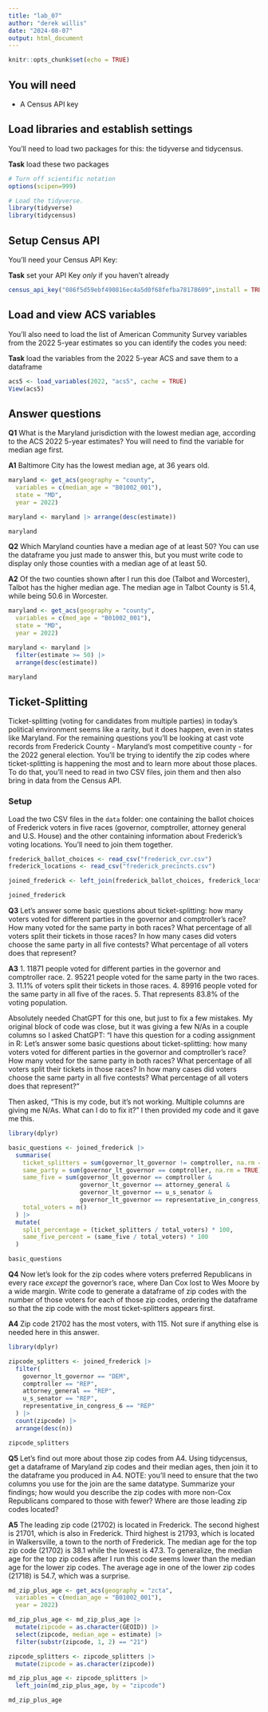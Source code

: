 ```yaml
---
title: "lab_07"
author: "derek willis"
date: "2024-08-07"
output: html_document
---
```


```r
knitr::opts_chunk$set(echo = TRUE)
```

## You will need

-   A Census API key

## Load libraries and establish settings

You'll need to load two packages for this: the tidyverse and tidycensus.

**Task** load these two packages

```r
# Turn off scientific notation
options(scipen=999)

# Load the tidyverse.
library(tidyverse)
library(tidycensus)
```

## Setup Census API

You'll need your Census API Key:

**Task** set your API Key *only* if you haven't already

```r
census_api_key("086f5d59ebf490816ec4a5d0f68fefba78178609",install = TRUE,  overwrite=TRUE)
```

## Load and view ACS variables

You'll also need to load the list of American Community Survey variables from the 2022 5-year estimates so you can identify the codes you need:

**Task** load the variables from the 2022 5-year ACS and save them to a dataframe

```r
acs5 <- load_variables(2022, "acs5", cache = TRUE)
View(acs5)
```

## Answer questions

**Q1** What is the Maryland jurisdiction with the lowest median age, according to the ACS 2022 5-year estimates? You will need to find the variable for median age first.

**A1** Baltimore City has the lowest median age, at 36 years old.

```r
maryland <- get_acs(geography = "county",
  variables = c(median_age = "B01002_001"),
  state = "MD",
  year = 2022)

maryland <- maryland |> arrange(desc(estimate))

maryland
```

**Q2** Which Maryland counties have a median age of at least 50? You can use the dataframe you just made to answer this, but you must write code to display only those counties with a median age of at least 50.

**A2** Of the two counties shown after I run this doe (Talbot and Worcester), Talbot has the higher median age. The median age in Talbot County is 51.4, while being 50.6 in Worcester.

```r
maryland <- get_acs(geography = "county",
  variables = c(med_age = "B01002_001"),
  state = "MD",
  year = 2022)

maryland <- maryland |> 
  filter(estimate >= 50) |> 
  arrange(desc(estimate))

maryland
```

## Ticket-Splitting

Ticket-splitting (voting for candidates from multiple parties) in today's political environment seems like a rarity, but it does happen, even in states like Maryland. For the remaining questions you'll be looking at cast vote records from Frederick County - Maryland's most competitive county - for the 2022 general election. You'll be trying to identify the zip codes where ticket-splitting is happening the most and to learn more about those places. To do that, you'll need to read in two CSV files, join them and then also bring in data from the Census API.

### Setup

Load the two CSV files in the `data` folder: one containing the ballot choices of Frederick voters in five races (governor, comptroller, attorney general and U.S. House) and the other containing information about Frederick's voting locations. You'll need to join them together.

```r
frederick_ballot_choices <- read_csv("frederick_cvr.csv")
frederick_locations <- read_csv("frederick_precincts.csv")

joined_frederick <- left_join(frederick_ballot_choices, frederick_locations, by = "precinct")

joined_frederick
```

**Q3** Let's answer some basic questions about ticket-splitting: how many voters voted for different parties in the governor and comptroller's race? How many voted for the same party in both races? What percentage of all voters split their tickets in those races? In how many cases did voters choose the same party in all five contests? What percentage of all voters does that represent?

**A3** 
1. 11871 people voted for different parties in the governor and comptroller race.
2. 95221 people voted for the same party in the two races.
3. 11.1% of voters split their tickets in those races.
4. 89916 people voted for the same party in all five of the races.
5. That represents 83.8% of the voting population.

Absolutely needed ChatGPT for this one, but just to fix a few mistakes. My original block of code was close, but it was giving a few N/As in a couple columns so I asked ChatGPT: "I have this question for a coding assignment in R: Let's answer some basic questions about ticket-splitting: how many voters voted for different parties in the governor and comptroller's race? How many voted for the same party in both races? What percentage of all voters split their tickets in those races? In how many cases did voters choose the same party in all five contests? What percentage of all voters does that represent?"

Then asked, "This is my code, but it's not working. Multiple columns are giving me N/As. What can I do to fix it?" I then provided my code and it gave me this.


```r
library(dplyr)

basic_questions <- joined_frederick |>
  summarise(
    ticket_splitters = sum(governor_lt_governor != comptroller, na.rm = TRUE), 
    same_party = sum(governor_lt_governor == comptroller, na.rm = TRUE),  
    same_five = sum(governor_lt_governor == comptroller & 
                    governor_lt_governor == attorney_general & 
                    governor_lt_governor == u_s_senator & 
                    governor_lt_governor == representative_in_congress_6, na.rm = TRUE),  
    total_voters = n()
  ) |>
  mutate(
    split_percentage = (ticket_splitters / total_voters) * 100,  
    same_five_percent = (same_five / total_voters) * 100  
  )

basic_questions
```

**Q4** Now let's look for the zip codes where voters preferred Republicans in every race *except* the governor's race, where Dan Cox lost to Wes Moore by a wide margin. Write code to generate a dataframe of zip codes with the number of those voters for each of those zip codes, ordering the dataframe so that the zip code with the most ticket-splitters appears first.

**A4** Zip code 21702 has the most voters, with 115. Not sure if anything else is needed here in this answer.

```r
library(dplyr)

zipcode_splitters <- joined_frederick |>
  filter(
    governor_lt_governor == "DEM",
    comptroller == "REP",           
    attorney_general == "REP",      
    u_s_senator == "REP",           
    representative_in_congress_6 == "REP"
  ) |>
  count(zipcode) |>
  arrange(desc(n))

zipcode_splitters
```

**Q5** Let's find out more about those zip codes from A4. Using tidycensus, get a dataframe of Maryland zip codes and their median ages, then join it to the dataframe you produced in A4. NOTE: you'll need to ensure that the two columns you use for the join are the same datatype. Summarize your findings; how would you describe the zip codes with more non-Cox Republicans compared to those with fewer? Where are those leading zip codes located?

**A5** The leading zip code (21702) is located in Frederick. The second highest is 21701, which is also in Frederick. Third highest is 21793, which is located in Walkersville, a town to the north of Frederick. The median age for the top zip code (21702) is 38.1 while the lowest is 47.3. To generalize, the median age for the top zip codes after I run this code seems lower than the median age for the lower zip codes. The average age in one of the lower zip codes (21718) is 54.7, which was a surprise.

```r
md_zip_plus_age <- get_acs(geography = "zcta",
  variables = c(median_age = "B01002_001"),
  year = 2022)

md_zip_plus_age <- md_zip_plus_age |>
  mutate(zipcode = as.character(GEOID)) |>
  select(zipcode, median_age = estimate) |>
  filter(substr(zipcode, 1, 2) == "21")

zipcode_splitters <- zipcode_splitters |>
  mutate(zipcode = as.character(zipcode))

md_zip_plus_age <- zipcode_splitters |>
  left_join(md_zip_plus_age, by = "zipcode")

md_zip_plus_age
```

